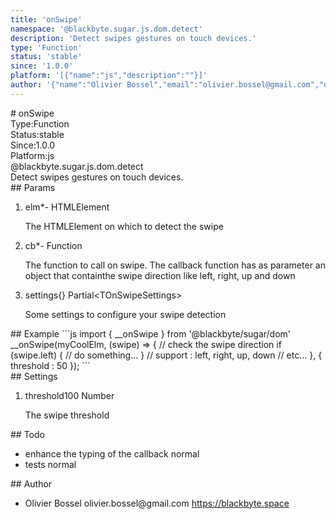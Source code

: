 ```yaml
---
title: 'onSwipe'
namespace: '@blackbyte.sugar.js.dom.detect'
description: 'Detect swipes gestures on touch devices.'
type: 'Function'
status: 'stable'
since: '1.0.0'
platform: '[{"name":"js","description":""}]'
author: '{"name":"Olivier Bossel","email":"olivier.bossel@gmail.com","url":"https://blackbyte.space"}'
---
```


<div class="docmap-mdx">
# onSwipe
<div class="_metas">
<div class="_type"><span class="_type-label">Type:</span><span class="_type-value">Function</span></div>
<div class="_status"><span class="_status-label">Status:</span><span class="_status-value -stable">stable</span></div>
<div class="_since"><span class="_since-label">Since:</span><span class="_since-value">1.0.0</span></div>
<div class="_platform"><span class="_platform-label">Platform:</span><span class="_platform-value -js">js</span></div>
</div>
<div class="_namespace">@blackbyte.sugar.js.dom.detect</div>
<div class="_description typo-lead typo-format">
Detect swipes gestures on touch devices.
</div>
<div class="_params">
## Params
<ol class="_list">
<li class="_item">
<span class="_name">elm<span class="_required">*</span></span><span class="_default">-</span> <span class="_type">HTMLElement</span>
<p class="_description">The HTMLElement on which to detect the swipe</p>
</li>
<li class="_item">
<span class="_name">cb<span class="_required">*</span></span><span class="_default">-</span> <span class="_type">Function</span>
<p class="_description">The function to call on swipe&period; The callback function has as parameter an object that containthe swipe direction like left&comma; right&comma; up and down</p>
</li>
<li class="_item">
<span class="_name">settings</span><span class="_default">&lcub;&rcub;</span> <span class="_type">Partial&lt;TOnSwipeSettings&gt;</span>
<p class="_description">Some settings to configure your swipe detection</p>
</li>
</ol>
</div>
<div class="_examples">
## Example
```js
import { __onSwipe } from '@blackbyte/sugar/dom'
__onSwipe(myCoolElm, (swipe) => {
	// check the swipe direction
	if (swipe.left) {
		// do something...
	}
	// support : left, right, up, down
	// etc...
}, {
	threshold : 50
});
```
</div>
<div class="_settings">
## Settings
<ol class="_list">
<li class="_item">
<span class="_name">threshold</span><span class="_default">100</span> <span class="_type">Number</span>
<p class="_description">The swipe threshold</p>
</li>
</ol>
</div>
<div class="_todo">
## Todo
<ul class="_list">
<li class="_item">
<span class="_description">enhance the typing of the callback</span>
<span class="_priority -normal">normal</span>
</li>
<li class="_item">
<span class="_description">tests</span>
<span class="_priority -normal">normal</span>
</li>
</ul>
</div>
<div class="_author">
## Author
<ul class="_list">
<li class="_item">
<span class="_name">Olivier Bossel</span>
<span class="_email">olivier.bossel@gmail.com</span>
<a href="https://blackbyte.space" target="_blank" class="_url">https://blackbyte.space</a>
</li>
</ul>
</div>
</div>
